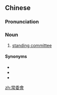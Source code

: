{{also|常委会}}
==Chinese==
{{zh-forms|s=常委会|type=21}}

===Pronunciation===
{{zh-pron
|m=chángwěihuì
|c=soeng4 wai2 wui6-2
|mn=Siông-úi-hōe
|cat=n
}}

===Noun===
{{zh-noun}}

# [[standing committee]]

====Synonyms====
* {{zh-l|常委}}
* {{zh-l|常務委員會}}
* {{zh-l|常設委員會}}

[[zh:常委會]]
